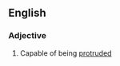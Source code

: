 ==English==
{{root|en|ine-pro|*trewd-}}

===Adjective===
{{en-adj}}

# Capable of being [[protrude]]d